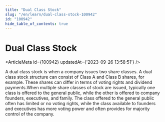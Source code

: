 ```yaml
---
title: "Dual Class Stock"
slug: "/en/learn/dual-class-stock-100942"
id: "100942"
hide_table_of_contents: true
---
```



# Dual Class Stock

<ArticleMeta id={100942} updatedAt={'2023-09-26 13:58:51'} />
<div className='border-solid border-b border-t-0 my-4 border-[var(--ifm-color-gray-300)]' />

A dual class stock is when a company issues two share classes. A dual class stock structure can consist of Class A and Class B shares, for example. These shares can differ in terms of voting rights and dividend payments.When multiple share classes of stock are issued, typically one class is offered to the general public, while the other is offered to company founders, executives, and family. The class offered to the general public often has limited or no voting rights, while the class available to founders and executives has more voting power and often provides for majority control of the company.
